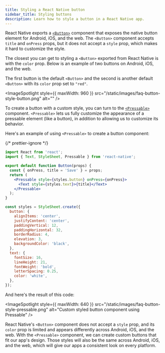 ```yaml
---
title: Styling a React Native button
sidebar_title: Styling buttons
description: Learn how to style a button in a React Native app.
---
```



React Native exports a [`<Button>`](https://reactnative.dev/docs/button) component that exposes the native button element for Android, iOS, and the web. The `<Button>` component accepts `title` and `onPress` props, but it does not accept a `style` prop, which makes it hard to customize the style.

The closest you can get to styling a `<Button>` exported from React Native is with the `color` prop. Below is an example of two buttons on Android, iOS, and the web.

The first button is the default `<Button>` and the second is another default `<Button>` with its `color` prop set to `"red"`.

<ImageSpotlight style={{ maxWidth: 960 }} src="/static/images/faq-button-style-button.png" alt="" />

To create a button with a custom style, you can turn to the [`<Pressable>`](https://reactnative.dev/docs/pressable) component.
`<Pressable>` lets us fully customize the appearance of a pressable element (like a button), in addition to allowing us to customize its behavior.

Here's an example of using `<Pressable>` to create a button component:

<SnackInline>

{/* prettier-ignore */}
```jsx
import React from 'react';
import { Text, StyleSheet, Pressable } from 'react-native';

export default function Button(props) {
  const { onPress, title = 'Save' } = props;
  return (
    <Pressable style={styles.button} onPress={onPress}>
      <Text style={styles.text}>{title}</Text>
    </Pressable>
  );
}

const styles = StyleSheet.create({
  button: {
    alignItems: 'center',
    justifyContent: 'center',
    paddingVertical: 12,
    paddingHorizontal: 32,
    borderRadius: 4,
    elevation: 3,
    backgroundColor: 'black',
  },
  text: {
    fontSize: 16,
    lineHeight: 21,
    fontWeight: 'bold',
    letterSpacing: 0.25,
    color: 'white',
  },
});
```

</SnackInline>

And here's the result of this code:

<ImageSpotlight
  style={{ maxWidth: 640 }}
  src="/static/images/faq-button-style-pressable.png"
  alt="Custom styled button component using Pressable"
/>

React Native's `<Button>` component does not accept a `style` prop, and its `color` prop is limited and appears differently across Android, iOS, and the web. With the `<Pressable>` component, we can create custom buttons that fit our app's design. Those styles will also be the same across Android, iOS, and the web, which will give our apps a consistent look on every platform.
